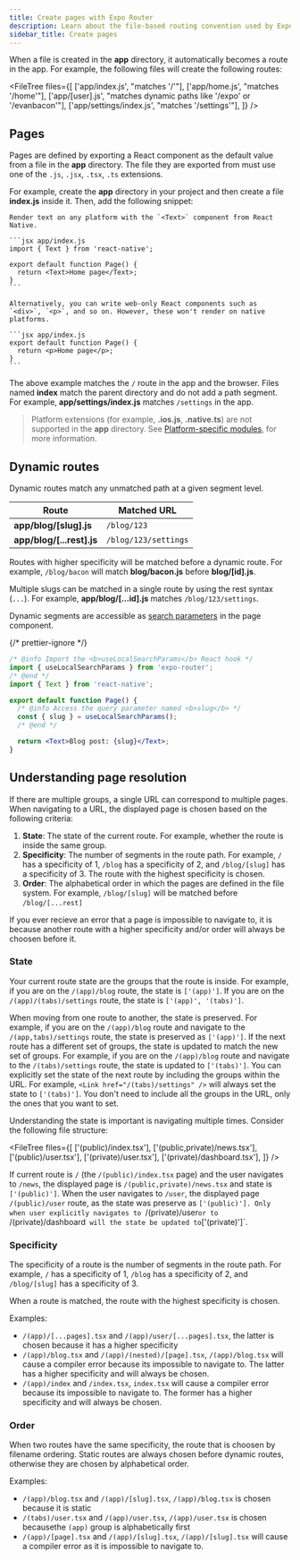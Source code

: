 ```yaml
---
title: Create pages with Expo Router
description: Learn about the file-based routing convention used by Expo Router.
sidebar_title: Create pages
---
```



When a file is created in the **app** directory, it automatically becomes a route in the app. For example, the following files will create the following routes:

<FileTree
  files={[
    ['app/index.js', "matches '/'"],
    ['app/home.js', "matches '/home'"],
    ['app/[user].js', "matches dynamic paths like '/expo' or '/evanbacon'"],
    ['app/settings/index.js', "matches '/settings'"],
  ]}
/>

## Pages

Pages are defined by exporting a React component as the default value from a file in the **app** directory. The file they are exported from must use one of the `.js`, `.jsx`, `.tsx`, `.ts` extensions.

For example, create the **app** directory in your project and then create a file **index.js** inside it. Then, add the following snippet:

<Tabs>

<Tab label="Universal">

    Render text on any platform with the `<Text>` component from React Native.

    ```jsx app/index.js
    import { Text } from 'react-native';

    export default function Page() {
      return <Text>Home page</Text>;
    }
    ```

</Tab>

<Tab label="Web-only">

    Alternatively, you can write web-only React components such as `<div>`, `<p>`, and so on. However, these won't render on native platforms.

    ```jsx app/index.js
    export default function Page() {
      return <p>Home page</p>;
    }
    ```

</Tab>

</Tabs>

The above example matches the `/` route in the app and the browser. Files named **index** match the parent directory and do not add a path segment. For example, **app/settings/index.js** matches `/settings` in the app.

> Platform extensions (for example, **.ios.js**, **.native.ts**) are not supported in the **app** directory. See [Platform-specific modules](/router/advanced/platform-specific-modules), for more information.

## Dynamic routes

Dynamic routes match any unmatched path at a given segment level.

| Route                     | Matched URL          |
| ------------------------- | -------------------- |
| **app/blog/[slug].js**    | `/blog/123`          |
| **app/blog/[...rest].js** | `/blog/123/settings` |

Routes with higher specificity will be matched before a dynamic route. For example, `/blog/bacon` will match **blog/bacon.js** before **blog/[id].js**.

Multiple slugs can be matched in a single route by using the rest syntax (`...`). For example, **app/blog/[...id].js** matches `/blog/123/settings`.

Dynamic segments are accessible as [search parameters](/router/reference/search-parameters) in the page component.

{/* prettier-ignore */}
```jsx app/blog/[slug].js
/* @info Import the <b>useLocalSearchParams</b> React hook */
import { useLocalSearchParams } from 'expo-router';
/* @end */
import { Text } from 'react-native';

export default function Page() {
  /* @info Access the query parameter named <b>slug</b> */
  const { slug } = useLocalSearchParams();
  /* @end */

  return <Text>Blog post: {slug}</Text>;
}
```

## Understanding page resolution

If there are multiple groups, a single URL can correspond to multiple pages. When navigating to a URL, the displayed page is chosen based on the following criteria:

1. **State**: The state of the current route. For example, whether the route is inside the same group.
2. **Specificity**: The number of segments in the route path. For example, `/` has a specificity of 1, `/blog` has a specificity of 2, and `/blog/[slug]` has a specificity of 3. The route with the highest specificity is chosen.
3. **Order**: The alphabetical order in which the pages are defined in the file system. For example, `/blog/[slug]` will be matched before `/blog/[...rest]`

If you ever recieve an error that a page is impossible to navigate to, it is because another route with a higher specificity and/or order will always be choosen before it.

### State

Your current route state are the groups that the route is inside. For example, if you are on the `/(app)/blog` route, the state is `['(app)']`. If you are on the `/(app)/(tabs)/settings` route, the state is `['(app)', '(tabs)']`.

When moving from one route to another, the state is preserved. For example, if you are on the `/(app)/blog` route and navigate to the `/(app,tabs)/settings` route, the state is preserved as `['(app)']`. If the next route has a different set of groups, the state is updated to match the new set of groups. For example, if you are on the `/(app)/blog` route and navigate to the `/(tabs)/settings` route, the state is updated to `['(tabs)']`.
You can explicitly set the state of the next route by including the groups within the URL. For example, `<Link href="/(tabs)/settings" />` will always set the state to `['(tabs)']`. You don't need to include all the groups in the URL, only the ones that you want to set.

Understanding the state is important is navigating multiple times. Consider the following file structure:

<FileTree
  files={[
    ['(public)/index.tsx'],
    ['(public,private)/news.tsx'],
    ['(public)/user.tsx'],
    ['(private)/user.tsx'],
    ['(private)/dashboard.tsx'],
  ]}
/>

If current route is `/` (the `/(public)/index.tsx` page) and the user navigates to `/news`, the displayed page is `/(public,private)/news.tsx` and state is `['(public)']`. When the user navigates to `/user`, the displayed page `/(public)/user` route, as the state was preserve as `['(public)']. Only when user explicitly navigates to `/(private)/user`or to `/(private)/dashboard` will the state be updated to`['(private)']`.

### Specificity

The specificity of a route is the number of segments in the route path. For example, `/` has a specificity of 1, `/blog` has a specificity of 2, and `/blog/[slug]` has a specificity of 3.

When a route is matched, the route with the highest specificity is chosen.

Examples:

- `/(app)/[...pages].tsx` and `/(app)/user/[...pages].tsx`, the latter is chosen because it has a higher specificity
- `/(app)/blog.tsx` and `/(app)/(nested)/[page].tsx`, `/(app)/blog.tsx` will cause a compiler error because its impossible to navigate to. The latter has a higher specificity and will always be chosen.
- `/(app)/index` and `/index.tsx`, `index.tsx` will cause a compiler error because its impossible to navigate to. The former has a higher specificity and will always be chosen.

### Order

When two routes have the same specificity, the route that is choosen by filename ordering. Static routes are always chosen before dynamic routes, otherwise they are chosen by alphabetical order.

Examples:

- `/(app)/blog.tsx` and `/(app)/[slug].tsx`, `/(app)/blog.tsx` is chosen because it is static
- `/(tabs)/user.tsx` and `/(app)/user.tsx`, `/(app)/user.tsx` is chosen becausethe `(app)` group is alphabetically first
- `/(app)/[page].tsx` and `/(app)/[slug].tsx`, `/(app)/[slug].tsx` will cause a compiler error as it is impossible to navigate to.
